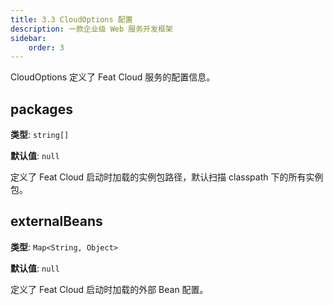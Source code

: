 ```yaml
---
title: 3.3 CloudOptions 配置
description: 一款企业级 Web 服务开发框架
sidebar:
    order: 3
---
```



<CheckAuthorize/>

CloudOptions 定义了 Feat Cloud 服务的配置信息。

## packages
**类型**: `string[]`

**默认值**: `null`

定义了 Feat Cloud 启动时加载的实例包路径，默认扫描 classpath 下的所有实例包。

## externalBeans
**类型**: `Map<String, Object>`

**默认值**: `null`

定义了 Feat Cloud 启动时加载的外部 Bean 配置。
